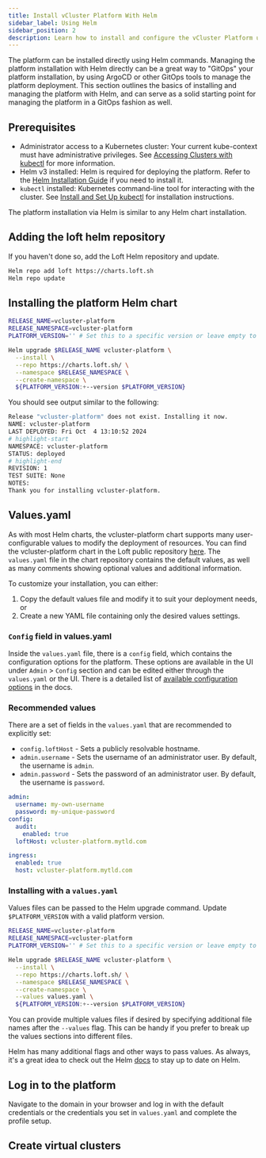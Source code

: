 ```yaml
---
title: Install vCluster Platform With Helm
sidebar_label: Using Helm
sidebar_position: 2
description: Learn how to install and configure the vCluster Platform using Helm
---
```



The platform can be installed directly using Helm commands. Managing the platform installation with Helm directly can be a great way to "GitOps" your platform
installation, by using ArgoCD or other GitOps tools to manage the platform deployment. This section outlines the basics of installing and managing the platform with
Helm, and can serve as a solid starting point for managing the platform
in a GitOps fashion as well.

## Prerequisites

- Administrator access to a Kubernetes cluster: Your current kube-context must have administrative privileges. See [Accessing Clusters with kubectl](https://kubernetes.io/docs/tasks/tools/#kubectl) for more information.
- Helm v3 installed: Helm is required for deploying the platform. Refer to the [Helm Installation Guide](https://Helm.sh/docs/intro/install/) if you need to install it.
- `kubectl` installed: Kubernetes command-line tool for interacting with the cluster. See [Install and Set Up kubectl](https://kubernetes.io/docs/tasks/tools/#kubectl) for installation instructions.


The platform installation via Helm is similar to any Helm chart installation.

<!-- vale off -->
## Adding the loft helm repository
<!-- vale on -->

If you haven't done so, add the Loft Helm repository and update.

```bash title="Add Loft Helm repository"
Helm repo add loft https://charts.loft.sh
Helm repo update
```

<ListHelmVersions />

## Installing the platform Helm chart

```bash title="Install the platform"
RELEASE_NAME=vcluster-platform
RELEASE_NAMESPACE=vcluster-platform
PLATFORM_VERSION='' # Set this to a specific version or leave empty to install the latest version

Helm upgrade $RELEASE_NAME vcluster-platform \
  --install \
  --repo https://charts.loft.sh/ \
  --namespace $RELEASE_NAMESPACE \
  --create-namespace \
  ${PLATFORM_VERSION:+--version $PLATFORM_VERSION}
```

You should see output similar to the following:

```bash title="Output of the Helm install command"
Release "vcluster-platform" does not exist. Installing it now.
NAME: vcluster-platform
LAST DEPLOYED: Fri Oct  4 13:10:52 2024
# highlight-start
NAMESPACE: vcluster-platform
STATUS: deployed
# highlight-end
REVISION: 1
TEST SUITE: None
NOTES:
Thank you for installing vcluster-platform.
```

## Values.yaml

As with most Helm charts, the vcluster-platform chart supports many
user-configurable values to modify the deployment of resources. You can find the
vcluster-platform chart in the Loft public repository
[here](https://github.com/loft-sh/loft/tree/master/chart). The `values.yaml`
file in the chart repository contains the default values, as well as many
comments showing optional values and additional information.

To customize your installation, you can either:
1. Copy the default values file and modify it to suit your deployment needs, or
2. Create a new YAML file containing only the desired values settings.

### `Config` field in values.yaml

Inside the `values.yaml` file, there is a `config` field, which contains the
configuration options for the platform. These options are available in the UI
under `Admin` > `Config` section and can be edited either through the
`values.yaml` or the UI. There is a detailed list of [available configuration
options](../configure/config) in the docs.

### Recommended values

There are a set of fields in the `values.yaml` that are recommended to explicitly set:

* `config.loftHost` - Sets a publicly resolvable hostname.
* `admin.username` - Sets the username of an administrator user. By default, the username is `admin`.
* `admin.password` - Sets the password of an administrator user. By default, the username is `password`.

```yaml title="Recommended values.yaml and config section."
admin:
  username: my-own-username
  password: my-unique-password
config:
  audit:
    enabled: true
  loftHost: vcluster-platform.mytld.com

ingress:
  enabled: true
  host: vcluster-platform.mytld.com
```

### Installing with a `values.yaml`

Values files can be passed to the Helm upgrade command. Update `$PLATFORM_VERSION` with a valid platform version.

```bash title="Install with custom values.yaml."
RELEASE_NAME=vcluster-platform
RELEASE_NAMESPACE=vcluster-platform
PLATFORM_VERSION='' # Set this to a specific version or leave empty to install the latest version

Helm upgrade $RELEASE_NAME vcluster-platform \
  --install \
  --repo https://charts.loft.sh/ \
  --namespace $RELEASE_NAMESPACE \
  --create-namespace \
  --values values.yaml \
  ${PLATFORM_VERSION:+--version $PLATFORM_VERSION}
```

You can provide multiple values files if desired by specifying additional
file names after the `--values` flag. This can be handy if you prefer to break up
the values sections into different files.

Helm has many additional flags and other ways to pass values. As always, it's a great idea to check out the Helm [docs](https://Helm.sh/docs/) to stay up to date on Helm.

## Log in to the platform

<LoginToPlatformAfterHelmInstall/>

Navigate to the domain in your browser and log in with the default credentials or
the credentials you set in `values.yaml` and complete the profile setup.

## Create virtual clusters

<InstallNextSteps />
